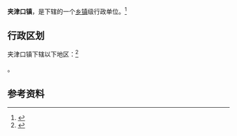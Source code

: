 {{中国乡级行政区|41/01/81/115/000}}

'''夹津口镇'''，是{{PRC admin/fullname|41/01/81/115/000|3}}下辖的一个[[乡镇|乡镇]]级行政单位。<ref>{{PRC admin/ref sgc|{{PRC admin/parent|41/01/81/115/000}}}}</ref>

== 行政区划 ==

夹津口镇下辖以下地区：<ref>{{PRC admin/ref sgc|41/01/81/115/000}}</ref>

{{PRC admin/children|41/01/81/115/000}}。

== 参考资料 ==

{{reflist}}

{{行政区划小作品}}
{{PRC admin/navcat|41/01/81/115/000}}